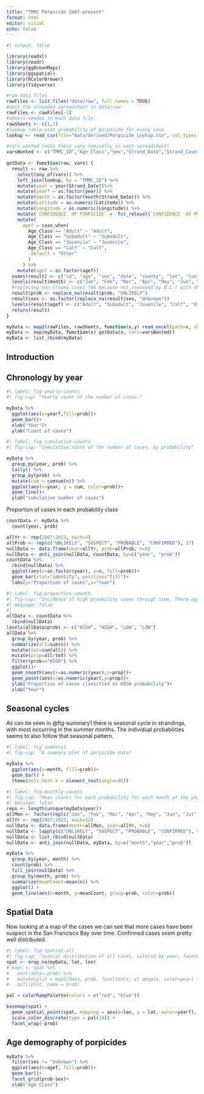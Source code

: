 ```yaml
---
title: "TMMC Porpicide 2007-present"
format: html
editor: visual
echo: false
---
```


```r
#| output: false

library(readxl)
library(readr)
library(ggOceanMaps)
library(ggspatial)
library(RColorBrewer)
library(tidyverse)

#raw data files
rawFiles <- list.files("data/raw", full.names = TRUE)
#omit the unneeded spreadsheet in data/raw
rawFiles <- rawFiles[-1]
#sheets needed in each data file
rawSheets <- c(1,1)
#lookup table with probability of porpocide for every case
lookup <- read_csv(file="data/derived/Porpicide_Lookup.csv", col_types = "cf")

#vars wanted (note these vary nominally in each spreadsheet)
varsWanted <- c("TMMC_ID","Age_Class","Sex","Strand_Date","Strand_County", "County", "Latitude", "Longitude")
  
getData <- function(raw, vars) {
  result <- raw %>% 
    select(any_of(vars)) %>% 
    left_join(lookup, by = "TMMC_ID") %>%
    mutate(year = year(Strand_Date))%>%
    mutate(yearf = as.factor(year)) %>%
    mutate(month = as.factor(month(Strand_Date))) %>%
    mutate(Latitude = as.numeric(Latitude)) %>%
    mutate(Longitude = as.numeric(Longitude)) %>%
    mutate(`CONFIDENCE  OF PORPICIDE` =  fct_relevel(`CONFIDENCE  OF PORPICIDE`, c("CONFIRMED", "PROBABLE", "SUSPECT", "UNLIKELY"))) %>%
    mutate(
      agef = case_when(
        Age_Class == "Adult" ~ "Adult",
        Age_Class == "Subadult" ~ "Subadult",
        Age_Class == "Juvenile" ~ "Juvenile",
        Age_Class == "Calf" ~ "Calf",
        .default = "Other"
        )
      ) %>%
    mutate(agef = as.factor(agef))
  names(result) <- c("id", "age", "sex", "date", "county", "lat", "lon", "prob", "year", "yearf", "month", "agef")
  levels(result$month) <- c("Jan", "Feb", "Mar", "Apr", "May", "Jun", "Jul", "Aug", "Sep", "Oct", "Nov", "Dec")
  #replacing non-trauma cases (NA because not reviewed by B.C.) with UNLIKELY
  result$prob <- replace_na(result$prob, "UNLIKELY")
  result$sex <- as.factor(replace_na(result$sex, "Unknown"))
  levels(result$agef) <- c("Adult", "Subadult", "Juvenile", "Calf", "Other")
  return(result)
}

myData <- map2(rawFiles, rawSheets, function(x,y) read_excel(path=x, sheet=y))
myData <- map(myData, function(x) getData(x, vars=varsWanted))
myData <- list_rbind(myData)
```

## Introduction

## Chronology by year

```r
#| label: fig-yearly-counts
#| fig-cap: "Yearly count of the number of cases."

myData %>%
  ggplot(aes(x=yearf,fill=prob))+
  geom_bar()+
  xlab("Year")+
  ylab("Count of cases")
```

```r
#| label: fig-cumulative-counts
#| fig-cap: "Cumulative count of the number of cases, by probability"

myData %>%
  group_by(year, prob) %>% 
  tally() %>%
  group_by(prob) %>% 
  mutate(cum = cumsum(n)) %>% 
  ggplot(aes(x=year, y = cum, color=prob))+
  geom_line()+
  ylab("cumulative number of cases")
```

Proportion of cases in each probability class

```r
countData <- myData %>%
  count(year, prob)

allYr <- rep(2007:2023, each=4)
allProb <- rep(c("UNLIKELY", "SUSPECT", "PROBABLE", "CONFIRMED"), 17)
nullData <- data.frame(year=allYr, prob=allProb, n=0)
nullData <- anti_join(nullData, countData, by=c("year", "prob"))
countData %>%
  rbind(nullData) %>%
  ggplot(aes(x=as.factor(year), y=n, fill=prob))+
  geom_bar(stat="identity", position="fill")+
  labs(y="Proportion of cases",x="Year")
```

```r
#| label: fig-proportion-smooth
#| fig-cap: "Incidence of high proability cases through time. There appears to be a peak in high likelihood cases in the 2015-2020 period"
#| message: false
#| 
allData <- countData %>%
  rbind(nullData)
levels(allData$prob) <- c("HIGH", "HIGH", "LOW", "LOW")
allData %>%
  group_by(year, prob) %>% 
  summarize(all=sum(n)) %>%
  mutate(tot=sum(all)) %>% 
  mutate(prop=all/tot) %>%
  filter(prob=="HIGH") %>% 
  ggplot()+
  geom_smooth(aes(x=as.numeric(year),y=prop))+
  geom_point(aes(x=as.numeric(year),y=prop))+
  ylab("Proportion of cases classified as HIGH probability")+
  xlab("Year")
```

## Seasonal cycles

As can be seen in @fig-summary1 there is seasonal cycle in strandings, with most occurring in the summer months. The individual probabilities seems to also follow that seasonal pattern.

```r
#| label: fig-summary1
#| fig-cap: "A summary plot of porpicide data"

myData %>% 
  ggplot(aes(x=month, fill=prob))+
  geom_bar() +
  theme(axis.text.x = element_text(angle=90))
```

```r
#| label: fig-monthly-counts
#| fig-cap: "Mean counts for each probability for each month of the year. Counts averaged over the 18 year period Jan 2007- Dec 2023"
#| message: false
reps <- length(unique(myData$year))
allMon <- factor(rep(c("Jan", "Feb", "Mar", "Apr", "May", "Jun", "Jul", "Aug", "Sep", "Oct", "Nov", "Dec"), reps), levels=c("Jan", "Feb", "Mar", "Apr", "May", "Jun", "Jul", "Aug", "Sep", "Oct", "Nov", "Dec"))
allYr <- rep(2007:2023, each=12)
nullData <- data.frame(month=allMon, year=allYr, n=0)
nullData <- lapply(c("UNLIKELY", "SUSPECT", "PROBABLE", "CONFIRMED"), function(x) cbind(nullData, prob=rep(x, 12)))
nullData <- list_rbind(nullData)
nullData <- anti_join(nullData, myData, by=c("month","year","prob"))

myData %>%
  group_by(year, month) %>%
  count(prob) %>%
  full_join(nullData) %>%
  group_by(month, prob) %>% 
  summarize(meanCount=mean(n)) %>%
  ggplot() +
  geom_line(aes(x=month, y=meanCount, group=prob, color=prob))
```

## Spatial Data

Now looking at a map of the cases we can see that more cases have been suspect in the San Francisco Bay over time. Confirmed cases seem pretty well distributed.

```r
#| label: fig-spatial-all
#| fig-cap: "Spatial distribution of all cases, colored by year, faceted by probability."
spat <- drop_na(myData, lat, lon)
# maps <- spat %>%
#   nest(data=-prob) %>%
#   mutate(plot = map2(data, prob, function(x, y) qmap(x, color=year) + ggtitle(y))) %>%
#   pull(plot, name = prob)

pal = colorRampPalette(colors = c("red", "blue"))

basemap(spat) +
  geom_spatial_point(spat, mapping = aes(x=lon, y = lat, color=yearf), crs = 4326)+
  scale_color_discrete(type = pal(19)) +
  facet_wrap(~prob)
```

## Age demography of porpicides

```r
myData %>%
  filter(sex != "Unknown") %>%
  ggplot(aes(x=agef, fill=prob))+
  geom_bar()+
  facet_grid(prob~sex)+
  xlab("Age Class")
```
